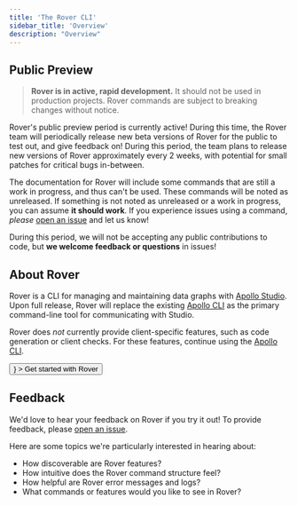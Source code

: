 ```yaml
---
title: 'The Rover CLI'
sidebar_title: 'Overview'
description: "Overview"
---
```



## Public Preview

> **Rover is in active, rapid development.** It should not be used in production projects. Rover commands are subject to breaking changes without notice.

Rover's public preview period is currently active! During this time, the Rover team will periodically
release new beta versions of Rover for the public to test out, and give feedback on! During this period, the
team plans to release new versions of Rover approximately every 2 weeks, with potential for small patches for critical bugs in-between.

The documentation for Rover will include some commands that are still a work in progress, and thus can't be
used. These commands will be noted as unreleased. If something is not noted as unreleased or a work in progress,
you can assume **it should work**. If you experience issues using a command, _please_ 
[open an issue](https://github.com/apollographql/rover/issues) and let us know!

During this period, we will not be accepting any public contributions to code, but **we welcome feedback or 
questions** in issues!

## About Rover

Rover is a CLI for managing and maintaining data graphs with [Apollo Studio](https://www.apollographql.com/docs/studio/). Upon full release, Rover will replace the existing [Apollo CLI](https://www.apollographql.com/docs/devtools/cli/) as the primary command-line tool for communicating with Studio.

Rover does _not_ currently provide client-specific features, such as code generation or client checks. For these features, continue using the [Apollo CLI](https://www.apollographql.com/docs/devtools/cli/).

<p>
  <Button
    size="large"
    color={colors.primary}
    as={<Link to="/getting-started" />}
  >
    Get started with Rover
  </Button>
</p>

## Feedback

We'd love to hear your feedback on Rover if you try it out! To provide feedback, please [open an issue](https://github.com/apollographql/rover/issues).

Here are some topics we're particularly interested in hearing about:

* How discoverable are Rover features?
* How intuitive does the Rover command structure feel?
* How helpful are Rover error messages and logs?
* What commands or features would you like to see in Rover?

